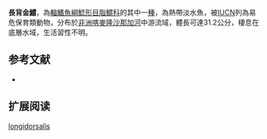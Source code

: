 {{Speciesbox
| name = 長背金鱨
| image = 
| image_width = 250px
| image_caption = 
| status = VU
| status_system = IUCN3.1 
| genus = Chrysichthys
| species = longidorsalis
| authority = [[Risch_&_Thys_van_den_Audenaerde|Risch & Thys van den Audenaerde]], 1981
| synonyms = *''Chrysichthys longidorsalis longidorsalis '',Risch & Thys van den Audenaerde, 1981 
}}

'''長背金鱨'''，為[[輻鰭魚綱|輻鰭魚綱]][[鯰形目|鯰形目]][[脂鱨科|脂鱨科]]的其中一[[種|種]]，為熱帶淡水魚，被[[IUCN|IUCN]]列為易危保育類動物，分布於[[非洲|非洲]][[喀麥隆|喀麥隆]][[沙那加河|沙那加河]]中游流域，體長可達31.2公分，棲息在底層水域，生活習性不明。

==参考文献==
*{{FishBase_species|genus=Chrysichthys|species=longidorsalis|year=2015|month=6}}

== 扩展阅读 ==
{{refbegin}}
{{wikispecies-inline|Chrysichthys longidorsalis|長背金鱨}}
{{refend}}
{{Taxonbar|from=Q8345786}}

[[Category:金鱨屬|longidorsalis]]